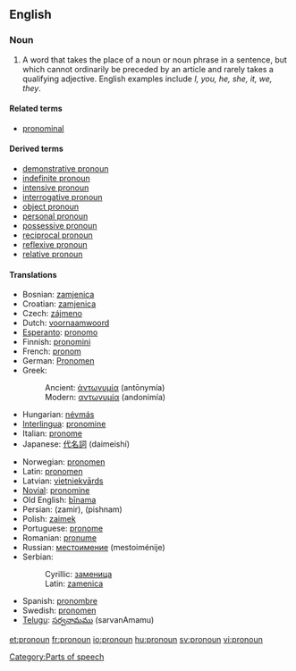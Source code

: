 ==English==

===Noun===
{{wikipedia}}
{{en-noun}}

# {{grammar}} A word that takes the place of a noun or noun phrase in a sentence, but which cannot ordinarily be preceded by an article and rarely takes a qualifying adjective. English examples include ''I, you, he, she, it, we, they''.

====Related terms====
*[[pronominal]]

====Derived terms====
*[[demonstrative pronoun]]
*[[indefinite pronoun]]
*[[intensive pronoun]]
*[[interrogative pronoun]]
*[[object pronoun]]
*[[personal pronoun]]
*[[possessive pronoun]]
*[[reciprocal pronoun]]
*[[reflexive pronoun]]
*[[relative pronoun]]

====Translations====
{{top}}
*Bosnian: [[zamjenica#Bosnian|zamjenica]] {{f}}
*Croatian: [[zamjenica#Croatian|zamjenica]] {{f}}
*Czech: [[zájmeno]] {{n}}
*Dutch: [[voornaamwoord]] {{n}}
*[[Esperanto]]: [[pronomo]]
*Finnish: [[pronomini]]
*French: [[pronom]] {{m}}
*German: [[Pronomen]] {{n}}
*Greek:
*:Ancient: [[ἀντωνυμία]] (antōnymía) {{f}}
*:Modern: [[αντωνυμία]] (andonimía) {{f}}
*Hungarian: [[névmás]]
*[[Interlingua]]: [[pronomine]]
*Italian: [[pronome]] {{m}}
*Japanese: [[代名詞]] (daimeishí)
{{mid}}
*Norwegian: [[pronomen]]
*Latin: [[pronomen]] {{n}}
*Latvian: [[vietniekvārds]] {{m}}
*[[Novial]]: [[pronomine]]
*Old English: [[binama|bīnama]] {{m}}
*Persian: {{FAchar|[[ضمیر]]}} (zamir), {{FAchar|[[پیشنام]]}} (pishnam)
*Polish: [[zaimek]] {{m}}
*Portuguese: [[pronome]] {{m}}
*Romanian: [[pronume]] {{n}}
*Russian: [[местоимение]] (mestoiménije) {{n}}
*Serbian:
*:Cyrillic: [[заменица#Serbian|заменица]] {{f}}
*:Latin: [[zamenica#Serbian|zamenica]] {{f}}
*Spanish: [[pronombre]] {{m}}
*Swedish: [[pronomen]]
*[[Telugu]]: [[సర్వనామము]] (sarvanAmamu)
{{bottom}}

[[Category:Parts of speech]]

[[et:pronoun]]
[[fr:pronoun]]
[[io:pronoun]]
[[hu:pronoun]]
[[sv:pronoun]]
[[vi:pronoun]]